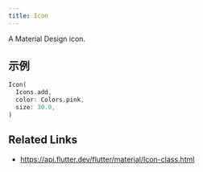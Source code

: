 ```yaml
---
title: Icon
---
```


A Material Design icon.


## 示例

```dart liveslice=Icon
Icon(
  Icons.add,
  color: Colors.pink,
  size: 30.0,
)
```

## Related Links

- https://api.flutter.dev/flutter/material/Icon-class.html
